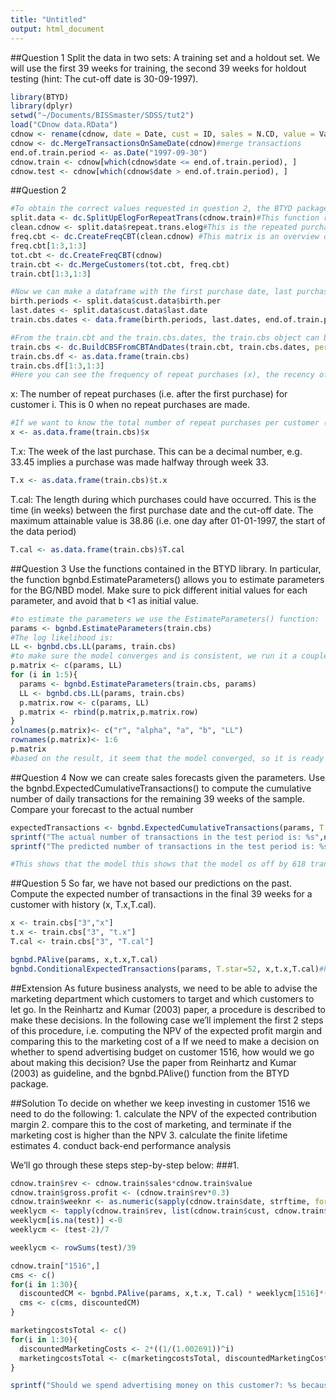 ```yaml
---
title: "Untitled"
output: html_document
---
```

##Question 1
Split the data in two sets: A training set and a holdout set. We will use the first 39 weeks for training, the second 39 weeks for holdout testing (hint: The cut-off date is 30-09-1997).
```r
library(BTYD)
library(dplyr)
setwd("~/Documents/BISSmaster/SDSS/tut2")
load("CDnow data.RData")
cdnow <- rename(cdnow, date = Date, cust = ID, sales = N.CD, value = Value)
cdnow <- dc.MergeTransactionsOnSameDate(cdnow)#merge transactions
end.of.train.period <- as.Date("1997-09-30")
cdnow.train <- cdnow[which(cdnow$date <= end.of.train.period), ]
cdnow.test <- cdnow[which(cdnow$date > end.of.train.period), ]
```

##Question 2
```r
#To obtain the correct values requested in question 2, the BTYD package provides some convenient data cleaning (dc.) functions. Applying this set of functions results in the train.cbs object that contains all variables requested.
split.data <- dc.SplitUpElogForRepeatTrans(cdnow.train)#This function returns a filtered version where the first transaction is ignored because we are interested in repeat purchases
clean.cdnow <- split.data$repeat.trans.elog#This is the repeated purchase dataframe containing only the repeat purchases
freq.cbt <- dc.CreateFreqCBT(clean.cdnow) #This matrix is an overview of when repeat purchases for every customer occurred. The problem is though that the customers who did not do any repeat purchases are not in there, so we need to include them as well. This can be done as follows:
freq.cbt[1:3,1:3]
tot.cbt <- dc.CreateFreqCBT(cdnow)
train.cbt <- dc.MergeCustomers(tot.cbt, freq.cbt)
train.cbt[1:3,1:3]

#Now we can make a dataframe with the first purchase date, last purchase date and the end of the training period:
birth.periods <- split.data$cust.data$birth.per
last.dates <- split.data$cust.data$last.date
train.cbs.dates <- data.frame(birth.periods, last.dates, end.of.train.period)

#From the train.cbt and the train.cbs.dates, the train.cbs object can be built:
train.cbs <- dc.BuildCBSFromCBTAndDates(train.cbt, train.cbs.dates, per = "week")
train.cbs.df <- as.data.frame(train.cbs)
train.cbs.df[1:3,1:3]
#Here you can see the frequency of repeat purchases (x), the recency of the last purchase (t.x) and the total time that the customer was present (T.cal)
```

x: The number of repeat purchases (i.e. after the first purchase) for
customer i. This is 0 when no repeat purchases are made.
```r
#If we want to know the total number of repeat purchases per customer (where the customer ID is the index):
x <- as.data.frame(train.cbs)$x
```
T.x: The week of the last purchase. This can be a decimal number, e.g.
33.45 implies a purchase was made halfway through week 33.
```r
T.x <- as.data.frame(train.cbs)$t.x
```
T.cal: The length during which purchases could have occurred. This is the
time (in weeks) between the first purchase date and the cut-off date. The
maximum attainable value is 38.86 (i.e. one day after 01-01-1997, the
start of the data period)
```r
T.cal <- as.data.frame(train.cbs)$T.cal
```

##Question 3
Use the functions contained in the BTYD library. In particular, the function
bgnbd.EstimateParameters() allows you to estimate parameters for the
BG/NBD model. Make sure to pick different initial values for each
parameter, and avoid that b <1 as initial value.
```r
#to estimate the parameters we use the EstimateParameters() function:
params <- bgnbd.EstimateParameters(train.cbs)
#The log likelihood is:
LL <- bgnbd.cbs.LL(params, train.cbs)
#to make sure the model converges and is consistent, we run it a couple of times:
p.matrix <- c(params, LL)
for (i in 1:5){
  params <- bgnbd.EstimateParameters(train.cbs, params)
  LL <- bgnbd.cbs.LL(params, train.cbs)
  p.matrix.row <- c(params, LL)
  p.matrix <- rbind(p.matrix,p.matrix.row)
}
colnames(p.matrix)<- c("r", "alpha", "a", "b", "LL")
rownames(p.matrix)<- 1:6
p.matrix
#based on the result, it seem that the model converged, so it is ready to use. 
```
##Question 4
Now we can create sales forecasts given the parameters. Use the
bgnbd.ExpectedCumulativeTransactions() to compute the cumulative number of
daily transactions for the remaining 39 weeks of the sample. Compare your
forecast to the actual number
```r
expectedTransactions <- bgnbd.ExpectedCumulativeTransactions(params, T.cal=train.cbs[,"T.cal"],T.tot=39, n.periods.final = 273)#with this function we can estimate how many transactions we'll receive by the end of the testing period. The actual number of transactions is by the end of that period is:
sprintf("The actual number of transactions in the test period is: %s",nrow(cdnow.test))
sprintf("The predicted number of transactions in the test period is: %s", tail(expectedTransactions, n=1))

#This shows that the model this shows that the model os off by 618 transactions
```

##Question 5
So far, we have not based our predictions on the past. Compute the expected
number of transactions in the final 39 weeks for a customer with history (x,
T.x,T.cal).
```r
x <- train.cbs["3","x"]
t.x <- train.cbs["3", "t.x"]
T.cal <- train.cbs["3", "T.cal"]

bgnbd.PAlive(params, x,t.x,T.cal)
bgnbd.ConditionalExpectedTransactions(params, T.star=52, x,t.x,T.cal)#Predictions for 52 weeks
```

##Extension
As future business analysts, we need to be able to advise the marketing department which customers to target and which customers to let go. In the Reinhartz and Kumar (2003) paper, a procedure is described to make these decisions. In the following case we'll implement the first 2 steps of this procedure, i.e. computing the NPV of the expected profit margin and comparing this to the marketing cost of a
If we need to make a decision on whether to spend advertising budget on customer 1516, how would we go about making this decision? Use the paper from Reinhartz and Kumar (2003) as guideline, and the bgnbd.PAlive() function from the BTYD package. 

##Solution
To decide on whether we keep investing in customer 1516 we need to do the following:
1. calculate the NPV of the expected contribution margin
2. compare this to the cost of marketing, and terminate if the marketing cost is higher than the NPV
3. calculate the finite lifetime estimates
4. conduct back-end performance analysis



We'll go through these steps step-by-step below:
###1.
```r
cdnow.train$rev <- cdnow.train$sales*cdnow.train$value
cdnow.train$gross.profit <- (cdnow.train$rev*0.3)
cdnow.train$weeknr <- as.numeric(sapply(cdnow.train$date, strftime, format = "%V"))
weeklycm <- tapply(cdnow.train$rev, list(cdnow.train$cust, cdnow.train$weeknr), sum)
weeklycm[is.na(test)] <-0
weeklycm <- (test-2)/7

weeklycm <- rowSums(test)/39

cdnow.train["1516",]
cms <- c()
for(i in 1:30){
  discountedCM <- bgnbd.PAlive(params, x,t.x, T.cal) * weeklycm[1516]*((1/(1.002691))^i)
  cms <- c(cms, discountedCM)
}

marketingcostsTotal <- c()
for(i in 1:30){
  discountedMarketingCosts <- 2*((1/(1.002691))^i)
  marketingcostsTotal <- c(marketingcostsTotal, discountedMarketingCosts)
}

sprintf("Should we spend advertising money on this customer?: %s because the NPV of ECM is %s and the discounted marketing costs are %s",ifelse(sum(cms)>sum(marketingcostsTotal),"Yes","No"), sum(cms),sum(marketingcostsTotal))
```



